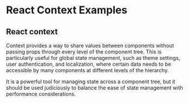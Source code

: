 
# React Context Examples

<Meta title="React-Context-Examples/Docs" />

## React context

Context provides a way to share values between components without passing props through every level of the component tree. This is particularly useful for global state management, such as theme settings, user authentication, and localization, where certain data needs to be accessible by many components at different levels of the hierarchy.

It is a powerful tool for managing state across a component tree, but it should be used judiciously to balance the ease of state management with performance considerations.
